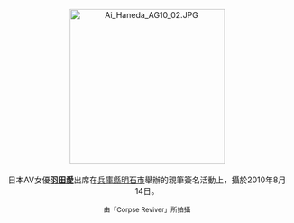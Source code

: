 <center>
[[File:Ai_Haneda_AG10_02.JPG|275px]]
<br><br>
日本AV女優'''[[羽田愛|羽田愛]]'''出席在[[兵庫縣|兵庫縣]][[明石市|明石市]]舉辦的親筆簽名活動上，攝於2010年8月14日。
<p>
<small>由「Corpse Reviver」所拍攝</small>
</center>